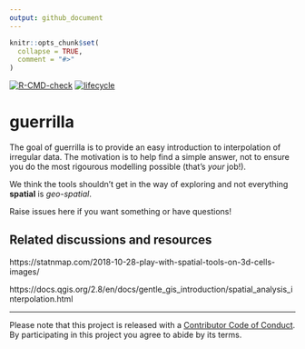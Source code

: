 ```yaml
---
output: github_document
---
```


<!-- README.md is generated from README.Rmd. Please edit that file -->

```r
knitr::opts_chunk$set(
  collapse = TRUE,
  comment = "#>"
)
```




<!-- badges: start -->
[![R-CMD-check](https://github.com/hypertidy/guerrilla/workflows/R-CMD-check/badge.svg)](https://github.com/hypertidy/guerrilla/actions)
[![lifecycle](https://img.shields.io/badge/lifecycle-maturing-blue.svg)](https://www.tidyverse.org/lifecycle/#maturing) 
<!-- badges: end -->

# guerrilla

The goal of guerrilla is to provide an easy introduction to interpolation of irregular data. 
The motivation is to help find a simple answer, not to ensure you do the most rigourous
modelling possible (that's *your* job!). 

We think the tools shouldn't get in the way of exploring and not everything **spatial** is *geo-spatial*.


Raise issues here if you want something or have questions!


## Related discussions and resources

https://statnmap.com/2018-10-28-play-with-spatial-tools-on-3d-cells-images/

https://docs.qgis.org/2.8/en/docs/gentle_gis_introduction/spatial_analysis_interpolation.html


---

Please note that this project is released with a [Contributor Code of Conduct](https://github.com/hypertidy/guerrilla/blob/master/CONDUCT.md).
  By participating in this project you agree to abide by its terms.